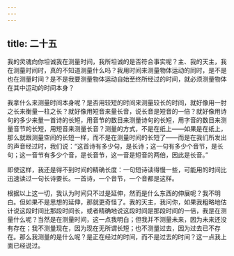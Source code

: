 ```yaml
---
---
---
```

title: 二十五
---

我的灵魂向你坦诚我在测量时间，我所坦诚的是否符合事实呢？主、我的天主，我在测量时间时，真的不知道测量什么吗？我用时间来测量物体运动的同时，是不是也在测量时间？是不是我要测量物体运动自始至终所经过的时间，就必须测量物体在其中运动的时间本身？

我拿什么来测量时间本身呢？是否用较短的时间来测量较长的时间，就好像用一肘之长来衡量一柱之长？就好像用短音来量长音，说长音是短音的一倍？就好像用诗句的多少来量一首诗的长短，用音节的数目来测量诗句的长短，用字音的数目来测量音节的长短，用短音来测量长音？测量的方式，不是在纸上——如果是在纸上，那么就跟测量空间的长短一样，而不是在测量时间的长短了——而是在我们所发出的声音经过时，我们说：“这首诗有多少句，是长诗；这一句有多少个音节，是长句；这一音节有多少个音，是长音节，这一音是短音的两倍，因此是长音。”

即使这样，我还是得不到时间的精确长度：一句短诗读得慢一些，可能用的时间比迅速读过一句长诗要长。一首诗，一个音节，一个音都是这样。

根据以上这一切，我认为时间只不过是延伸，然而是什么东西的伸展呢？我不明白。但如果不是思想的延伸，那就更奇怪了。我的天主，我问你，如果我粗略地估计说这段时间比那段时间长，或者精确地说这段时间是那段时间的一倍，我是在测量什么呢？当然是在测量时间，这一点我明白；但我并不测量未来，因为未来还没有存在；我不测量现在，因为现在无所谓长短；也不测量过去，因为过去已不存在。那么我测量的是什么呢？是正在经过的时间，而不是过去的时间？这一点我上面已经说过。
